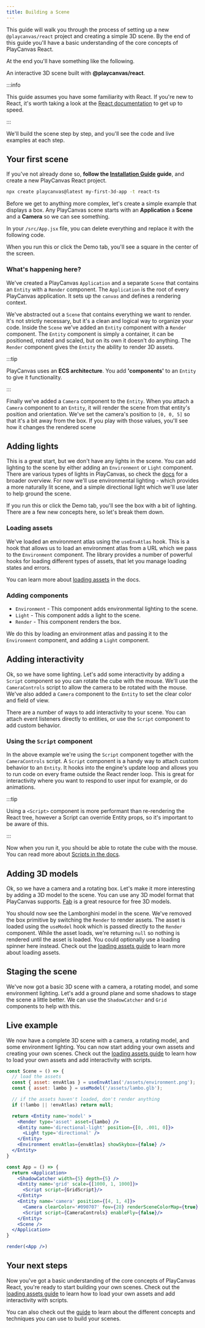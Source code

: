 ```yaml
---
title: Building a Scene
---
```




This guide will walk you through the process of setting up a new `@playcanvas/react` project and creating a simple 3D scene. By the end of this guide you'll have a basic understanding of the core concepts of PlayCanvas React.

At the end you'll have something like the following.

<div style={{ position: 'relative' }}>
    <PlayCanvasReactExample />
    <div style={{ textAlign: 'center', position: 'absolute', bottom: 0, right: 0, margin: '1rem 2rem', fontSize: '0.9rem' }}>An interactive 3D scene built with <b>@playcanvas/react</b>.</div>
</div>

:::info

This guide assumes you have some familiarity with React. If you're new to React, it's worth taking a look at the [React documentation](https://react.dev/learn) to get up to speed.

:::

We'll build the scene step by step, and you'll see the code and live examples at each step.

<TOCInline toc={toc} minHeadingLevel={2} maxHeadingLevel={4}/>

## Your first scene

If you've not already done so, **follow the [Installation Guide](../getting-started/installation) guide**, and
create a new PlayCanvas React project.

```bash
npx create playcanvas@latest my-first-3d-app -t react-ts
```

Before we get to anything more complex, let's create a simple example that displays a box. Any PlayCanvas scene starts with an **Application** a **Scene** and a **Camera** so we can see something.

In your `/src/App.jsx` file, you can delete everything and replace it with the following code.

<CodeExample label="Rendering a simple box" filename="/src/App.jsx" code={CreateASceneSource}>
    <CreateAScene />
</CodeExample>

When you run this or click the Demo tab, you'll see a square in the center of the screen.

### What's happening here?

We've created a PlayCanvas `Application` and a separate `Scene` that contains an `Entity` with a `Render` component. The `Application` is the root of every PlayCanvas application. It sets up the `canvas` and defines a rendering context.

We've abstracted out a `Scene` that contains everything we want to render. It's not strictly necessary, but it's a clean and logical way to organize your code. Inside the `Scene` we've added an `Entity` component with a `Render` component. The `Entity` component is simply a container, it can be positioned, rotated and scaled, but on its own it doesn't do anything. The `Render` component gives the `Entity` the ability to render 3D assets.

:::tip

PlayCanvas uses an **ECS architecture**. You add **'components'** to an `Entity` to give it functionality.

:::

Finally we've added a `Camera` component to the `Entity`. When you attach a `Camera` component to an `Entity`, it will render the scene from that entity's position and orientation. We've set the camera's position to `[0, 0, 5]` so that it's a bit away from the box. If you play with those values, you'll see how it changes the rendered scene

## Adding lights

This is a great start, but we don't have any lights in the scene. You can add lighting to the scene by either adding an `Environment` or `Light` component. There are various types of lights in PlayCanvas, so check the [docs](/user-manual/graphics/lighting/lights) for a broader overview. For now we'll use environmental lighting - which provides a more naturally lit scene, and a simple directional light which we'll use later to help ground the scene.

<CodeExample label="Adding lights to the scene" filename="/src/App.jsx" code={AddALightSource} showDemo>
    <AddALight />
</CodeExample>

If you run this or click the Demo tab, you'll see the box with a bit of lighting. There are a few new concepts here, so let's break them down.

### Loading assets

We've loaded an environment atlas using the `useEnvAtlas` hook. This is a hook that allows us to load an environment atlas from a URL which we pass to the `Environment` component. The library provides a number of powerful hooks for loading different types of assets, that let you manage loading states and errors.

You can learn more about [loading assets](../guide/loading-assets) in the docs.

### Adding components

- `Environment` - This component adds environmental lighting to the scene.
- `Light` - This component adds a light to the scene.
- `Render` - This component renders the box.

We do this by loading an environment atlas and passing it to the `Environment` component, and adding a `Light` component.

## Adding interactivity

Ok, so we have some lighting. Let's add some interactivity by adding a `Script` component so you can rotate the cube with the mouse. We'll use the `CameraControls` script to allow the camera to be rotated with the mouse. We've also added a `Camera` component to the `Entity` to set the clear color and field of view.

<CodeExample label="Adding interactivity to the scene" filename="/src/App.jsx" code={AddInteractivitySource} showDemo>
    <AddInteractivity />
</CodeExample>

There are a number of ways to add interactivity to your scene. You can attach event listeners directly to entities, or use the `Script` component to add custom behavior.

### Using the `Script` component

In the above example we're using the `Script` component together with the `CameraControls` script. A `Script` component is a handy way to attach custom behavior to an `Entity`. It hooks into the engine's update loop and allows you to run code on every frame outside the React render loop. This is great for interactivity where you want to respond to user input for example, or do animations.

:::tip

Using a `<Script>` component is more performant than re-rendering the React tree, however a Script can override Entity props, so it's important to be aware of this.

:::

Now when you run it, you should be able to rotate the cube with the mouse. You can read more about [Scripts in the docs](/user-manual/scripting/).

## Adding 3D models

Ok, so we have a camera and a rotating box. Let's make it more interesting by adding a 3D model to the scene. You can use any 3D model format that PlayCanvas supports. [Fab](https://www.fab.com/) is a great resource for free 3D models.

<CodeExample label="Adding a 3D model to the scene" filename="/src/App.jsx" code={AddModelSource} showDemo>
    <AddModel />
</CodeExample>

You should now see the Lamborghini model in the scene. We've removed the box primitive by switching the `Render` to render assets. The asset is loaded using the `useModel` hook which is passed directly to the `Render` component. While the asset loads, we're returning `null` so nothing is rendered until the asset is loaded. You could optionally use a loading spinner here instead. Check out the [loading assets guide](../guide/loading-assets) to learn more about loading assets.

## Staging the scene

We've now got a basic 3D scene with a camera, a rotating model, and some environment lighting. Let's add a ground plane and some shadows to stage the scene a little better. We can use the `ShadowCatcher` and `Grid` components to help with this.

<CodeExample label="Staging the scene" filename="/src/App.jsx" code={StagingTheSceneSource} showDemo>
    <StagingTheScene />
</CodeExample>

## Live example

We now have a complete 3D scene with a camera, a rotating model, and some environment lighting. You can now start adding your own assets and creating your own scenes. Check out the [loading assets guide](../guide/loading-assets) to learn how to load your own assets and add interactivity with scripts.

```jsx title="src/App.jsx" live noInline
const Scene = () => {
  // load the assets
  const { asset: envAtlas } = useEnvAtlas('/assets/environment.png');
  const { asset: lambo } = useModel('/assets/lambo.glb');

  // if the assets haven't loaded, don't render anything
  if (!lambo || !envAtlas) return null;

  return <Entity name='model' >
    <Render type='asset' asset={lambo} />
    <Entity name='directional-light' position={[0, .001, 0]}>
      <Light type='directional' />
    </Entity>
    <Environment envAtlas={envAtlas} showSkybox={false} />
  </Entity>
}

const App = () => {
  return <Application>
    <ShadowCatcher width={5} depth={5} />
    <Entity name='grid' scale={[1000, 1, 1000]}>
      <Script script={GridScript}/>
    </Entity>
    <Entity name='camera' position={[4, 1, 4]}>
      <Camera clearColor='#090707' fov={28} renderSceneColorMap={true} />
      <Script script={CameraControls} enableFly={false}/>
    </Entity>
    <Scene />
  </Application>
}

render(<App />)
```

## Your next steps

Now you've got a basic understanding of the core concepts of PlayCanvas React, you're ready to start building your own scenes. Check out the [loading assets guide](../guide/loading-assets) to learn how to load your own assets and add interactivity with scripts.

You can also check out the [guide](../guide/) to learn about the different concepts and techniques you can use to build your scenes.
